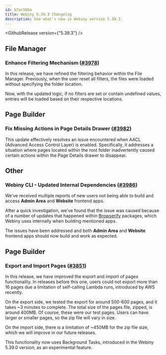```yaml
---
id: b7ac56ba
title: Webiny 5.39.3 Changelog
description: See what's new in Webiny version 5.39.3.
---
```



<GithubRelease version={"5.39.3"} />

## File Manager
### Enhance Filtering Mechanism ([#3978](https://github.com/webiny/webiny-js/pull/3978))

In this release, we have refined the filtering behavior within the File Manager. Previously, when the user reset all filters, the files were loaded without specifying the folder location.

Now, with the updated logic, if no filters are set or contain undefined values, entries will be loaded based on their respective locations.

## Page Builder
### Fix Missing Actions in Page Details Drawer ([#3982](https://github.com/webiny/webiny-js/pull/3982))

This update effectively resolves an issue encountered when AACL (Advanced Access Control Layer) is enabled. Specifically, it addresses a situation where pages located within the root folder inadvertently caused certain actions within the Page Details drawer to disappear.

## Other

### Webiny CLI - Updated Internal Dependencies ([#3986](https://github.com/webiny/webiny-js/pull/3986))

We've received multiple reports of new users not being able to build and access **Admin Area** and **Website** frontend apps.

After a quick investigation, we've found that the issue was caused because of a number of updates that happened within [Browserify](https://github.com/browserify/browserify) packages, which Webiny uses internally when building mentioned apps.

The issues have been addressed and both **Admin Area** and **Website** frontend apps should now build and work as expected.


## Page Builder

### Export and Import Pages ([#3851](https://github.com/webiny/webiny-js/pull/3851))

In this release, we have improved the export and import of pages functionality. In releases before this one, users could not export more than 16 pages due a limitation of self-calling Lambda runs, introduced by AWS recently.

On the export side, we tested the export for around 500-600 pages, and it takes ~3 minutes to complete. The total size of the pages file, zipped, is around 400MB. Of course, these were our test pages. Users can have larger or smaller pages, so the zip file will vary in size.

On the import side, there is a limitation of ~450MB for the zip file size, which we will improve in our future releases.

This functionality now uses Background Tasks, introduced in the Webiny 5.39.0 version, as an experimental feature.


